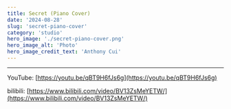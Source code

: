 ```yaml
---
title: Secret (Piano Cover)
date: '2024-08-28'
slug: 'secret-piano-cover'
category: 'studio'
hero_image: './secret-piano-cover.png'
hero_image_alt: 'Photo'
hero_image_credit_text: 'Anthony Cui'
---
```


---

YouTube: [https://youtu.be/qBT9H6fJs6g](https://youtu.be/qBT9H6fJs6g)

bilibili: [https://www.bilibili.com/video/BV13ZsMeYETW/](https://www.bilibili.com/video/BV13ZsMeYETW/)